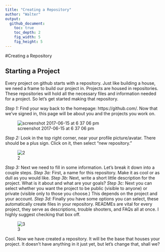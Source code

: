 ```yaml
---
title: "Creating a Repository"
author: "Walter"
output:
  github_document:
    toc: true
    toc_depth: 2
    fig_width: 5
    fig_height: 5
---
```


#Creating a Repository

## Starting a Project
Every project on github starts with a repository.  Just like building a house, we need a frame to build our project in.  Projects are housed in repositories.  These repositories will hold all the necessary files and information needed for a project.  So let's get started making that repository.

*Step 1:* Find your way back to the homepage: https://github.com/.  Now that we've signed in, this page will be about you and the projects you work on.

![screenshot 2017-06-15 at 6 37 06 pm](https://user-
images.githubusercontent.com/28197711/27204844-6adddc54-51fb-11e7-9fde-fca41ed40070.png)

*Step 2:* Look in the top right corner, near your profile picture/avatar.  There should be a plus sign.  Click on it, then select "new repository."

![2](https://user-images.githubusercontent.com/28197711/27204845-6d2faef6-51fb-11e7-8d78-35c1ab78b1e7.png)

*Step 3:* Next we need to fill in some information.  Let's break it down into a couple steps.
*Step 3a:* First, a name for this repository.  Make it as cool or as dull as you would like.
*Step 3b:* Next, write a short little description for the project.  What is it about and what are your goals?
*Step 3c:* Next you can select whether you want the project to be public (visible to anyone) or private (visible only to those you choose.)  This depends on the project and your account.
*Step 3d:* Finally you have some options you can select, these automatically create files in your repository.  READMEs are vital for every project, they serve as descriptions, trouble shooters, and FAQs all at once.  I highly suggest checking that box off.

![3](https://user-images.githubusercontent.com/28197711/27204854-7274e02a-51fb-11e7-8f63-107216fb9c97.png)

Cool.  Now we have created a repository.  It will be the base that houses your project.  It doesn't have anything in it just yet, but let's change that, shall we?
